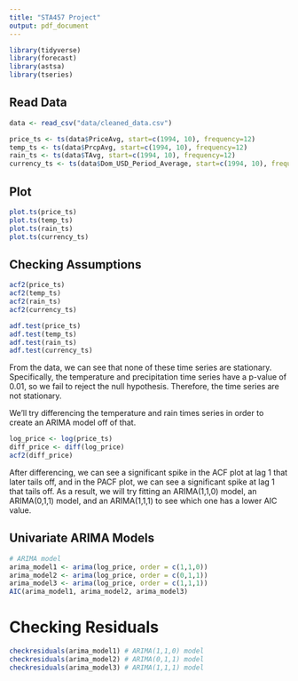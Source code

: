 ```yaml
---
title: "STA457 Project"
output: pdf_document
---
```


```r
library(tidyverse)
library(forecast)
library(astsa)
library(tseries)
```

## Read Data

```r
data <- read_csv("data/cleaned_data.csv")

price_ts <- ts(data$PriceAvg, start=c(1994, 10), frequency=12)
temp_ts <- ts(data$PrcpAvg, start=c(1994, 10), frequency=12)
rain_ts <- ts(data$TAvg, start=c(1994, 10), frequency=12)
currency_ts <- ts(data$Dom_USD_Period_Average, start=c(1994, 10), frequency=12)
```

## Plot

```r
plot.ts(price_ts)
plot.ts(temp_ts)
plot.ts(rain_ts)
plot.ts(currency_ts)
```

## Checking Assumptions

```r
acf2(price_ts)
acf2(temp_ts)
acf2(rain_ts)
acf2(currency_ts)

adf.test(price_ts)
adf.test(temp_ts)
adf.test(rain_ts)
adf.test(currency_ts)
```

From the data, we can see that none of these time series are stationary. Specifically, the temperature and precipitation time series have a p-value of 0.01, so we fail to reject the null hypothesis. Therefore, the time series are not stationary.

We'll try differencing the temperature and rain times series in order to create an ARIMA model off of that.

```r
log_price <- log(price_ts)
diff_price <- diff(log_price)
acf2(diff_price)
```

After differencing, we can see a significant spike in the ACF plot at lag 1 that later tails off, and in the PACF plot, we can see a significant spike at lag 1 that tails off. As a result, we will try fitting an ARIMA(1,1,0) model, an ARIMA(0,1,1) model, and an ARIMA(1,1,1) to see which one has a lower AIC value.

## Univariate ARIMA Models

```r
# ARIMA model
arima_model1 <- arima(log_price, order = c(1,1,0))
arima_model2 <- arima(log_price, order = c(0,1,1))
arima_model3 <- arima(log_price, order = c(1,1,1))
AIC(arima_model1, arima_model2, arima_model3)
```

# Checking Residuals

```r
checkresiduals(arima_model1) # ARIMA(1,1,0) model
checkresiduals(arima_model2) # ARIMA(0,1,1) model
checkresiduals(arima_model3) # ARIMA(1,1,1) model
```
